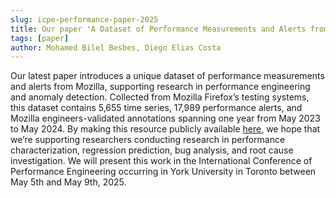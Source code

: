 ```yaml
---
slug: icpe-performance-paper-2025
title: Our paper 'A Dataset of Performance Measurements and Alerts from Mozilla (Data Artifact)' has been accepeted to ICPE'25
tags: [paper]
author: Mohamed Bilel Besbes, Diego Elias Costa
---
```


Our latest paper introduces a unique dataset of performance measurements and alerts from Mozilla, supporting research in performance engineering and anomaly detection.
Collected from Mozilla Firefox’s testing systems, this dataset contains 5,655 time series, 17,989 performance alerts, and Mozilla engineers-validated annotations spanning one year from May 2023 to May 2024. By making this resource publicly available [here](https://doi.org/10.5281/zenodo.14642238), we hope that we’re supporting researchers conducting research in performance characterization, regression prediction, bug analysis, and root cause investigation.
We will present this work in the International Conference of Performance Engineering occurring in York University in Toronto between May 5th and May 9th, 2025.